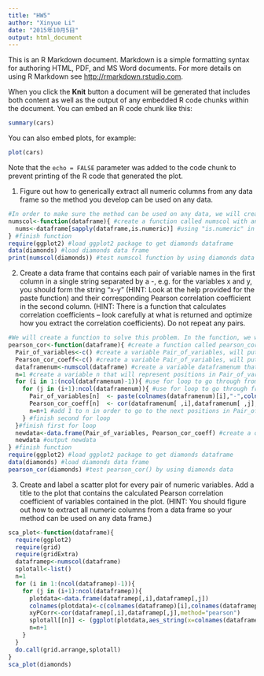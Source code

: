 ```yaml
---
title: "HW5"
author: "Xinyue Li"
date: "2015年10月5日"
output: html_document
---
```


This is an R Markdown document. Markdown is a simple formatting syntax for authoring HTML, PDF, and MS Word documents. For more details on using R Markdown see <http://rmarkdown.rstudio.com>.

When you click the **Knit** button a document will be generated that includes both content as well as the output of any embedded R code chunks within the document. You can embed an R code chunk like this:

```r
summary(cars)
```

You can also embed plots, for example:

```r
plot(cars)
```

Note that the `echo = FALSE` parameter was added to the code chunk to prevent printing of the R code that generated the plot.

1. Figure out how to generically extract all numeric columns from any data frame so the method you develop can be used on any data.
```r
#In order to make sure the method can be used on any data, we will create a function to generically extract all numeric columns from any data frame.
numscol<-function(dataframe){ #create a function called numscol with an input data frame variable called dataframe in the function
  nums<-dataframe[sapply(dataframe,is.numeric)] #using "is.numeric" in sapply() to choose only numberic columns in dataframe, and create a variable nums that only contains those numberic columns in dataframe 
} #finish function
require(ggplot2) #load ggplot2 package to get diamonds dataframe
data(diamonds) #load diamonds data frame
print(numscol(diamonds)) #test numscol function by using diamonds data frame and output the numeric columns by using print()
```
2. Create a data frame that contains each pair of variable names in the first column in a single string separated by a -, e.g. for the variables x and y, you should form the string “x-y” (HINT: Look at the help provided for the paste function) and their corresponding Pearson correlation coefficient in the second column. (HINT: There is a function that calculates correlation coefficients – look carefully at what is returned and optimize how you extract the correlation coefficients). Do not repeat any pairs.
```r
#We will create a function to solve this problem. In the function, we will use for loop to create two variables, one is for pair of variable names and the other is the corresponding pearson correlation coefficient. Then, put the two variables into a data frame.
pearson_cor<-function(dataframe){ #create a function called pearson_cor with an input data frame variable called dataframe in the function
  Pair_of_variables<-c() #create a variable Pair_of_variables, will put pair of variable names in it
  Pearson_cor_coeff<-c() #create a variable Pair_of_variables, will put corresponding Pearson correlation coefficient in it
  dataframenum<-numscol(dataframe) #create a variable dataframenum that contains all numeric colomn names in dataframe by using the numscol() we defined above
  n=1 #create a variable n that will represent positions in Pair_of_variables and Pearson_cor_coeff, we will use it to go through all positions in Pair_of_variables and Pearson_cor_coeff, let it equal to 1 first
  for (i in 1:(ncol(dataframenum)-1)){ #use for loop to go through from the first colomn name to the penult in dataframe
    for (j in (i+1):ncol(dataframenum)){ #use for loop to go through from the i+1th colomn name to the last in dataframe
      Pair_of_variables[n]  <- paste(colnames(dataframenum)[i],"-",colnames(dataframenum)[j],sep="") #using paste() to write pair of variable names in a single string separated by a -, and put into Pair_of_variables
      Pearson_cor_coeff[n]  <- cor(dataframenum[ ,i],dataframenum[ ,j],method="pearson") #using cor() to calculate the Pearson correlation coefficient between the ith colomn and jth colomn in dataframenum, and write dwon the result in Pearson_cor_coeff
      n=n+1 #add 1 to n in order to go to the next positions in Pair_of_variables and Pearson_cor_coeff
    } #finish second for loop
  }#finish first for loop
  newdata<-data.frame(Pair_of_variables, Pearson_cor_coeff) #create a data frame called newdata, put Pair_of_variables and Pearson_cor_coeff into it 
  newdata #output newdata 
} #finish function
require(ggplot2) #load ggplot2 package to get diamonds dataframe
data(diamonds) #load diamonds data frame
pearson_cor(diamonds) #test pearson_cor() by using diamonds data
```
3. Create and label a scatter plot for every pair of numeric variables. Add a title to the plot that contains the calculated Pearson correlation coefficient of variables contained in the plot. (HINT: You should figure out how to extract all numeric columns from a data frame so your method can be used on any data frame.)
```r
sca_plot<-function(dataframe){
  require(ggplot2)
  require(grid)
  require(gridExtra)
  dataframep<-numscol(dataframe)
  splotall<-list()
  n=1
  for (i in 1:(ncol(dataframep)-1)){
    for (j in (i+1):ncol(dataframep)){
      plotdata<-data.frame(dataframep[,i],dataframep[,j])
      colnames(plotdata)<-c(colnames(dataframep)[i],colnames(dataframep)[j])
      xyPCorr<-cor(dataframep[,i],dataframep[,j],method="pearson")
      splotall[[n]] <- (ggplot(plotdata,aes_string(x=colnames(dataframep)[i],y=colnames(dataframep)[j]))+geom_point()+ggtitle(paste("Correlation between",colnames(dataframep)[i],"and",colnames(dataframep)[j],":",xyPCorr)))
      n=n+1
    }
  }
  do.call(grid.arrange,splotall)
}
sca_plot(diamonds)
```
